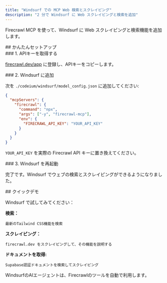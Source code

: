 ```yaml
---
title: "Windsurf での MCP Web 検索とスクレイピング"
description: "2 分で Windsurf に Web スクレイピングと検索を追加"
---
```


Firecrawl MCP を使って、Windsurf に Web スクレイピングと検索機能を追加します。

<div id="quick-setup">
  ## かんたんセットアップ
</div>

<div id="1-get-your-api-key">
  ### 1. APIキーを取得する
</div>

[firecrawl.dev/app](https://firecrawl.dev/app) に登録し、APIキーをコピーします。

<div id="2-add-to-windsurf">
  ### 2. Windsurf に追加
</div>

次を `./codeium/windsurf/model_config.json` に追加してください:

```json
{
  "mcpServers": {
    "firecrawl": {
      "command": "npx",
      "args": ["-y", "firecrawl-mcp"],
      "env": {
        "FIRECRAWL_API_KEY": "YOUR_API_KEY"
      }
    }
  }
}
```

`YOUR_API_KEY` を実際の Firecrawl API キーに置き換えてください。


<div id="3-restart-windsurf">
  ### 3. Windsurf を再起動
</div>

完了です。Windsurf でウェブの検索とスクレイピングができるようになりました。

<div id="quick-demo">
  ## クイックデモ
</div>

Windsurf で試してみてください：

**検索：**

```
最新のTailwind CSS機能を検索
```

**スクレイピング：**

```
firecrawl.dev をスクレイピングして、その機能を説明する
```

**ドキュメントを取得:**

```
Supabase認証ドキュメントを検索してスクレイピング
```

WindsurfのAIエージェントは、Firecrawlのツールを自動で利用します。
